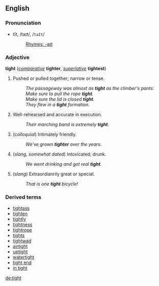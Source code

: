 ==English==
===Pronunciation===
*tīt, /taɪt/, /<tt>taIt</tt>/
*:[[Rhymes:English:-aɪt|Rhymes: -aɪt]]

===Adjective===
'''tight''' (''[[comparative]]'' '''tighter''', ''[[superlative]]'' '''tightest''')

# Pushed or pulled together; narrow or tense.
#: ''The passageway was almost as '''tight''' as the climber's pants.''
#: ''Make sure to pull the rope '''tight'''.''
#: ''Make sure the lid is closed '''tight'''.''
#: ''They flew in a '''tight''' formation.''
# Well-rehearsed and accurate in execution.
#: ''Their marching band is extremely '''tight'''.''
# (''colloquial'') Intimately friendly.
#: ''We've grown '''tighter''' over the years.''
# (''slang, somewhat dated'') Intoxicated; drunk.
#: ''We went drinking and got real '''tight'''.''
# (''slang'') Extraordianrily great or special.
#: ''That is one '''tight''' bicycle!''

===Derived terms===
*[[tightass]]
*[[tighten]]
*[[tightly]]
*[[tightness]]
*[[tightrope]]
*[[tights]]
*[[tightwad]]
*[[airtight]]
*[[uptight]]
*[[watertight]]
*[[tight end]]
*[[in tight]]

[[de:tight]]